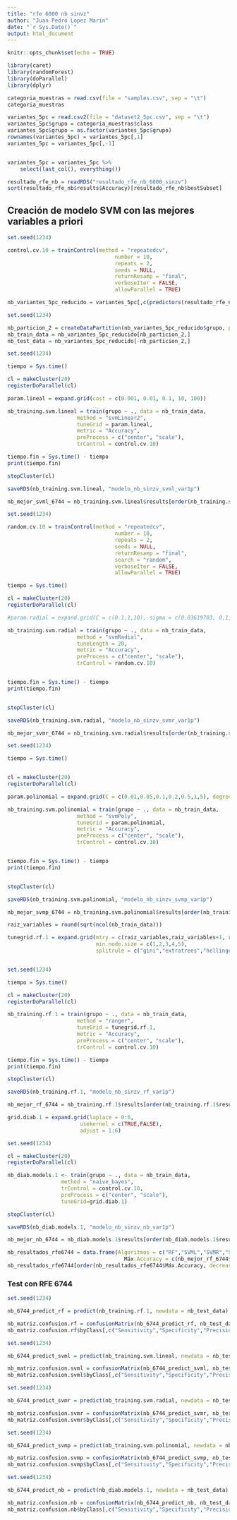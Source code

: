 ```yaml
---
title: "rfe 6000 nb sinvz"
author: "Juan Pedro Lopez Marin"
date: "`r Sys.Date()`"
output: html_document
---
```


```r
knitr::opts_chunk$set(echo = TRUE)
```


```r
library(caret)
library(randomForest)
library(doParallel)
library(dplyr)
```

```r
categoria_muestras = read.csv(file = "samples.csv", sep = "\t")
categoria_muestras
```

```r
variantes_5pc = read.csv2(file = "dataset2_5pc.csv", sep = "\t")
variantes_5pc$grupo = categoria_muestras$class
variantes_5pc$grupo = as.factor(variantes_5pc$grupo)
rownames(variantes_5pc) = variantes_5pc[,1]
variantes_5pc = variantes_5pc[,-1]


variantes_5pc = variantes_5pc %>%
    select(last_col(), everything())

```

```r
resultado_rfe_nb = readRDS("resultado_rfe_nb_6000_sinzv")
sort(resultado_rfe_nb$results$Accuracy)[resultado_rfe_nb$bestSubset]
```






















## Creación de modelo SVM con las mejores variables a priori

```r
set.seed(1234)

control.cv.10 = trainControl(method = "repeatedcv", 
                                  number = 10,
                                  repeats = 2,
                                  seeds = NULL, 
                                  returnResamp = "final",
                                  verboseIter = FALSE,
                                  allowParallel = TRUE)
```

```r
nb_variantes_5pc_reducido = variantes_5pc[,c(predictors(resultado_rfe_nb),"grupo")]
```

```r
set.seed(1234)

nb_particion_2 = createDataPartition(nb_variantes_5pc_reducido$grupo, p=0.85, list = FALSE)
nb_train_data = nb_variantes_5pc_reducido[nb_particion_2,]
nb_test_data = nb_variantes_5pc_reducido[-nb_particion_2,]
```

```r
set.seed(1234)

tiempo = Sys.time()

cl = makeCluster(20)
registerDoParallel(cl)

param.lineal = expand.grid(cost = c(0.001, 0.01, 0.1, 10, 100))

nb_training.svm.lineal = train(grupo ~ ., data = nb_train_data,
                      method = "svmLinear2",
                      tuneGrid = param.lineal,
                      metric = "Accuracy",
                      preProcess = c("center", "scale"),
                      trControl = control.cv.10)

tiempo.fin = Sys.time() - tiempo
print(tiempo.fin)

stopCluster(cl)

saveRDS(nb_training.svm.lineal, "modelo_nb_sinzv_svml_var1p")

```
```r
nb_mejor_svml_6744 = nb_training.svm.lineal$results[order(nb_training.svm.lineal$results$Accuracy, decreasing = TRUE),][1,]["Accuracy"]
```

```r
set.seed(1234)

random.cv.10 = trainControl(method = "repeatedcv", 
                                  number = 10,
                                  repeats = 2,
                                  seeds = NULL, 
                                  returnResamp = "final",
                                  search = "random",
                                  verboseIter = FALSE,
                                  allowParallel = TRUE)

tiempo = Sys.time()

cl = makeCluster(20)
registerDoParallel(cl)

#param.radial = expand.grid(C = c(0.1,1,10), sigma = c(0.03619703, 0.1, 1))

nb_training.svm.radial = train(grupo ~ ., data = nb_train_data,
                      method = "svmRadial",
                      tuneLength = 20,
                      metric = "Accuracy",
                      preProcess = c("center", "scale"),
                      trControl = random.cv.10)


tiempo.fin = Sys.time() - tiempo
print(tiempo.fin)


stopCluster(cl)

saveRDS(nb_training.svm.radial, "modelo_nb_sinzv_svmr_var1p")

```

```r
nb_mejor_svmr_6744 = nb_training.svm.radial$results[order(nb_training.svm.radial$results$Accuracy, decreasing = TRUE),][1,]["Accuracy"]
```

```r
set.seed(1234)

tiempo = Sys.time()


cl = makeCluster(20)
registerDoParallel(cl)

param.polinomial = expand.grid(C = c(0.01,0.05,0.1,0.2,0.5,1,5), degree = c(1,2,3), scale = c(0.01,0.1,1))

nb_training.svm.polinomial = train(grupo ~ ., data = nb_train_data,
                      method = "svmPoly",
                      tuneGrid = param.polinomial,
                      metric = "Accuracy",
                      preProcess = c("center", "scale"),
                      trControl = control.cv.10)


tiempo.fin = Sys.time() - tiempo
print(tiempo.fin)


stopCluster(cl)

saveRDS(nb_training.svm.polinomial, "modelo_nb_sinzv_svmp_var1p")

```

```r
nb_mejor_svmp_6744 = nb_training.svm.polinomial$results[order(nb_training.svm.polinomial$results$Accuracy, decreasing = TRUE),][1,]["Accuracy"]
```

```r
raiz_variables = round(sqrt(ncol(nb_train_data)))

tunegrid.rf.1 = expand.grid(mtry = c(raiz_variables,raiz_variables+1, raiz_variables+2, raiz_variables+3),
                            min.node.size = c(1,2,3,4,5),
                            splitrule = c("gini","extratrees","hellinger"))


set.seed(1234)

tiempo = Sys.time()

cl = makeCluster(20)
registerDoParallel(cl)

nb_training.rf.1 = train(grupo ~ ., data = nb_train_data,
                      method = "ranger",
                      tuneGrid = tunegrid.rf.1,
                      metric = "Accuracy",
                      preProcess = c("center", "scale"),
                      trControl = control.cv.10)

tiempo.fin = Sys.time() - tiempo
print(tiempo.fin)

stopCluster(cl)

saveRDS(nb_training.rf.1, "modelo_nb_sinzv_rf_var1p")

```

```r
nb_mejor_rf_6744 = nb_training.rf.1$results[order(nb_training.rf.1$results$Accuracy, decreasing = TRUE),][1,]["Accuracy"]
```

```r
grid.diab.1 = expand.grid(laplace = 0:6,
                       usekernel = c(TRUE,FALSE),
                       adjust = 1:6)

set.seed(1234)

cl = makeCluster(20)
registerDoParallel(cl)

nb_diab.models.1 <- train(grupo ~ ., data = nb_train_data, 
                 method = "naive_bayes",
                 trControl = control.cv.10,
                 preProcess = c("center", "scale"),
                 tuneGrid=grid.diab.1)

stopCluster(cl)

saveRDS(nb_diab.models.1, "modelo_nb_sinzv_nb_var1p")

```

```r
nb_mejor_nb_6744 = nb_diab.models.1$results[order(nb_diab.models.1$results$Accuracy, decreasing = TRUE),][1,]["Accuracy"]
```

```r
nb_resultados_rfe6744 = data.frame(Algoritmos = c("RF","SVML","SVMR","SVMP","NB"),
                                     Máx.Accuracy = c(nb_mejor_rf_6744$Accuracy, nb_mejor_svml_6744$Accuracy, nb_mejor_svmr_6744$Accuracy, nb_mejor_svmp_6744$Accuracy, nb_mejor_nb_6744$Accuracy))
nb_resultados_rfe6744[order(nb_resultados_rfe6744$Máx.Accuracy, decreasing = TRUE),]
```

### Test con RFE 6744

```r
set.seed(1234)

nb_6744_predict_rf = predict(nb_training.rf.1, newdata = nb_test_data)

nb_matriz.confusion.rf = confusionMatrix(nb_6744_predict_rf, nb_test_data$grupo)
nb_matriz.confusion.rf$byClass[,c("Sensitivity","Specificity","Precision","F1")]
```
```r
set.seed(1234)

nb_6744_predict_svml = predict(nb_training.svm.lineal, newdata = nb_test_data)

nb_matriz.confusion.svml = confusionMatrix(nb_6744_predict_svml, nb_test_data$grupo)
nb_matriz.confusion.svml$byClass[,c("Sensitivity","Specificity","Precision","F1")]
```
```r
set.seed(1234)

nb_6744_predict_svmr = predict(nb_training.svm.radial, newdata = nb_test_data)

nb_matriz.confusion.svmr = confusionMatrix(nb_6744_predict_svmr, nb_test_data$grupo)
nb_matriz.confusion.svmr$byClass[,c("Sensitivity","Specificity","Precision","F1")]
```
```r
set.seed(1234)

nb_6744_predict_svmp = predict(nb_training.svm.polinomial, newdata = nb_test_data)

nb_matriz.confusion.svmp = confusionMatrix(nb_6744_predict_svmp, nb_test_data$grupo)
nb_matriz.confusion.svmp$byClass[,c("Sensitivity","Specificity","Precision","F1")]
```
```r
set.seed(1234)

nb_6744_predict_nb = predict(nb_diab.models.1, newdata = nb_test_data)

nb_matriz.confusion.nb = confusionMatrix(nb_6744_predict_nb, nb_test_data$grupo)
nb_matriz.confusion.nb$byClass[,c("Sensitivity","Specificity","Precision","F1")]
```
